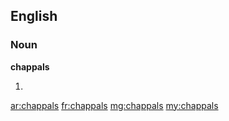 ==English==

===Noun===
'''chappals'''

# {{plural of|chappal}}

[[ar:chappals]]
[[fr:chappals]]
[[mg:chappals]]
[[my:chappals]]
